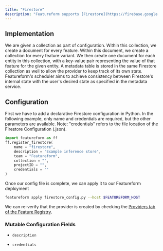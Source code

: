 ```yaml
---
title: "Firestore"
description: "Featureform supports [Firestore](https://firebase.google.com/docs/firestore) as an Inference Store."
---
```


## Implementation

We are given a collection as part of configuration. Within this collection, we create a document for every feature. Within this document, we create a collection for every feature variant. We then create one document for each entity in this collection, with a key-value pair representing the value of that feature for the given entity.
A metadata table is stored in the same Firestore collection as well to allow the provider to keep track of its own state. Featureform's scheduler aims to achieve consistency between Firestore's internal state with the user's desired state as specified in the metadata service.

## Configuration

First we have to add a declarative Firestore configuration in Python. In the following example, only name and credentials are required, but the other parameters are available. Note: "credentials" refers to the file location of the Firestore Configuration (.json).

```py firestore\_config.py
import featureform as ff
ff.register_firestore(
    name = "firestore",
    description = "Example inference store",
    team = "Featureform",
    collection = "",
    projectID = "",
    credentials = ""
)
```

Once our config file is complete, we can apply it to our Featureform deployment

```bash
featureform apply firestore_config.py --host $FEATUREFORM_HOST
```

We can re-verify that the provider is created by checking the [Providers tab of the Feature Registry](/getting-started/exploring-the-feature-registry).

### Mutable Configuration Fields

* `description`

* `credentials`